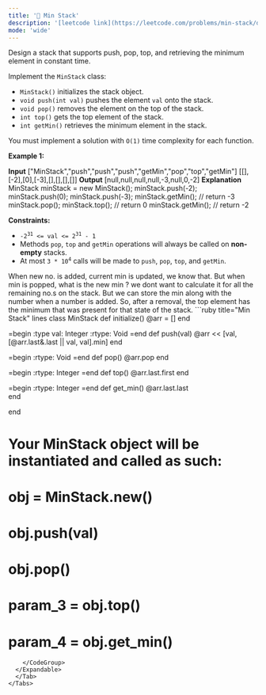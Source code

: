 ```yaml
---
title: '🧀 Min Stack'
description: '[leetcode link](https://leetcode.com/problems/min-stack/description/)'
mode: 'wide'
---
```

<Tabs>
  <Tab title="Question" icon="circle-question" iconType="regular">
    <Card>
      <p>Design a stack that supports push, pop, top, and retrieving the minimum element in constant time.</p>  <p>Implement the <code>MinStack</code> class:</p>  <ul>  <li><code>MinStack()</code> initializes the stack object.</li>  <li><code>void push(int val)</code> pushes the element <code>val</code> onto the stack.</li>  <li><code>void pop()</code> removes the element on the top of the stack.</li>  <li><code>int top()</code> gets the top element of the stack.</li>  <li><code>int getMin()</code> retrieves the minimum element in the stack.</li> </ul>  <p>You must implement a solution with <code>O(1)</code> time complexity for each function.</p>   <p><strong class="example">Example 1:</strong></p>   <strong>Input</strong> [&quot;MinStack&quot;,&quot;push&quot;,&quot;push&quot;,&quot;push&quot;,&quot;getMin&quot;,&quot;pop&quot;,&quot;top&quot;,&quot;getMin&quot;] [[],[-2],[0],[-3],[],[],[],[]]  <strong>Output</strong> [null,null,null,null,-3,null,0,-2]  <strong>Explanation</strong> MinStack minStack = new MinStack(); minStack.push(-2); minStack.push(0); minStack.push(-3); minStack.getMin(); // return -3 minStack.pop(); minStack.top();    // return 0 minStack.getMin(); // return -2    <p><strong>Constraints:</strong></p>  <ul>  <li><code>-2<sup>31</sup> &lt;= val &lt;= 2<sup>31</sup> - 1</code></li>  <li>Methods <code>pop</code>, <code>top</code> and <code>getMin</code> operations will always be called on <strong>non-empty</strong> stacks.</li>  <li>At most <code>3 * 10<sup>4</sup></code> calls will be made to <code>push</code>, <code>pop</code>, <code>top</code>, and <code>getMin</code>.</li> </ul> 
    </Card>
  </Tab>
  <Tab title="Solution" icon="lightbulb" iconType="regular" >
    <Card>
      When new no. is added, current min is updated, we know that. But when min is popped, what is the new min ? we dont want to calculate it for all the remaining no.s on the stack. But we can store the min along with the number when a number is added. So, after a removal, the top element has the minimum that was present for that state of the stack.
    </Card>
  <Expandable title="code">
    <CodeGroup dropdown>
```ruby title="Min Stack" lines
class MinStack
    def initialize()
      @arr = []
    end


=begin
    :type val: Integer
    :rtype: Void
=end
    def push(val)
      @arr << [val, [@arr.last&.last || val, val].min]
    end


=begin
    :rtype: Void
=end
    def pop()
      @arr.pop
    end


=begin
    :rtype: Integer
=end
    def top()
      @arr.last.first
    end


=begin
    :rtype: Integer
=end
    def get_min()
      @arr.last.last  
    end


end

# Your MinStack object will be instantiated and called as such:
# obj = MinStack.new()
# obj.push(val)
# obj.pop()
# param_3 = obj.top()
# param_4 = obj.get_min()
```
    </CodeGroup>
  </Expandable>
  </Tab>
</Tabs>